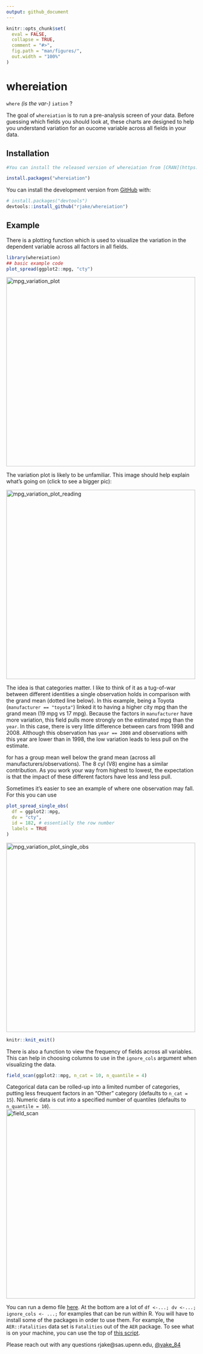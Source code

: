 ```yaml
---
output: github_document
---
```


<!-- README.md is generated from README.Rmd. Please edit that file -->

```r
knitr::opts_chunk$set(
  eval = FALSE,
  collapse = TRUE,
  comment = "#>",
  fig.path = "man/figures/",
  out.width = "100%"
)
```
# whereiation
<!-- badges: start -->
<!-- badges: end -->
`where` _(is the var-)_ `iation` ?

The goal of `whereiation` is to run a pre-analysis screen of your data. Before guessing which fields you should look at, these charts are designed to help you understand variation for an oucome variable across all fields in your data.

## Installation


```r
#You can install the released version of whereiation from [CRAN](https://CRAN.R-project.org) with:

install.packages("whereiation")
```

You can install the development version from [GitHub](https://github.com/) with:

```r
# install.packages("devtools")
devtools::install_github("rjake/whereiation")
```
## Example

There is a plotting function which is used to visualize the variation in the dependent variable across all factors in all fields.

```r
library(whereiation)
## basic example code
plot_spread(ggplot2::mpg, "cty")
```
<img src="man/figures/mpg_variation_plot.png" alt="mpg_variation_plot" width="500"/>

The variation plot is likely to be unfamiliar. This image should help explain what's going on (click to see a bigger pic):

<img src="man/figures/mpg_variation_plot_reading.png" alt="mpg_variation_plot_reading" width="500"/>

The idea is that categories matter. I like to think of it as a tug-of-war between different identities a single observation holds in comparison with the grand mean (dotted line below). In this example, being a Toyota (`manufacturer == "toyota"`) linked it to having a higher city mpg than the grand mean (19 mpg vs 17 mpg). Because the factors in `manufacturer` have more variation, this field pulls more strongly on the estimated mpg than the `year`. In this case, there is very little difference between cars from 1998 and 2008. Although this observation has `year == 2008` and observations with this year are lower than in 1998, the low variation leads to less pull on the estimate.

for  has a group mean well below the grand mean (across all manufacturers/observations). The 8 cyl (V8) engine has a similar contribution. As you work your way from highest to lowest, the expectation is that the impact of these different factors have less and less pull.

Sometimes it's easier to see an example of where one observation may fall. For this you can use 

```r
plot_spread_single_obs(
  df = ggplot2::mpg, 
  dv = "cty", 
  id = 182, # essentially the row number
  labels = TRUE
)
```

<img src="man/figures/mpg_variation_plot_single_obs.png" alt="mpg_variation_plot_single_obs" width="500"/>

```r
knitr::knit_exit()
```


There is also a function to view the frequency of fields across all variables. This can help in choosing columns to use in the `ignore_cols` argument when visualizing the data.

```r
field_scan(ggplot2::mpg, n_cat = 10, n_quantile = 4)
```

Categorical data can be rolled-up into a limited number of categories, putting less freuquent factors in an "Other" category (defaults to `n_cat = 15`). Numeric data is cut into a specified number of quantiles (defaults to `n_quantile = 10`). 
<img src="man/figures/mpg_field_scan.png" alt="field_scan" width="500"/>

You can run a demo file [here](https://github.com/rjake/whereiation/blob/master/inst/demo_analysis.Rmd). At the bottom are a lot of `df <-...; dv <-...; ignore_cols <- ...;` for examples that can be run within R. You will have to install some of the packages in order to use them. For example, the `AER::Fatalities` data set is `Fatalities` out of the `AER` package. To see what is on your machine, you can use the top of [this script](https://github.com/rjake/whereiation/blob/master/inst/find_datasets.R).

Please reach out with any questions rjake@sas.upenn.edu, [@yake_84](https://twitter.com/yake_84)
